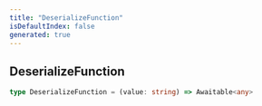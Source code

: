 ```yaml
---
title: "DeserializeFunction"
isDefaultIndex: false
generated: true
---
```



<!-- This file was generated from the CommandKit source. Do not modify. Instead, re-run the "docgen" script -->


## DeserializeFunction

<GenerationInfo sourceFile="packages/redis/src/index.ts" sourceLine="7" packageName="@commandkit/redis" />



```ts title="Signature"
type DeserializeFunction = (value: string) => Awaitable<any>
```
